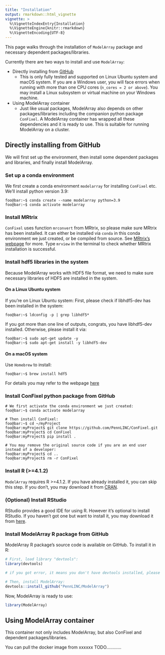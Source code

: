 ```yaml
---
title: "Installation"
output: rmarkdown::html_vignette
vignette: >
  %\VignetteIndexEntry{Installation}
  %\VignetteEngine{knitr::rmarkdown}
  %\VignetteEncoding{UTF-8}
---
```


This page walks through the installation of `ModelArray` package and necessary dependent packages/libraries.

Currently there are two ways to install and use `ModelArray`: 

* Directly installing from [GitHub](https://github.com/PennLINC/ModelArray)
  * This is only fully tested and supported on Linux Ubuntu system and macOS system. If you are a Windows user, you will face errors when running with more than one CPU cores (`n_cores = 2 or above`). You may install a Linux subsystem or virtual machine on your Windows machine.
* Using ModelArray container
  * Just like usual packages, ModelArray also depends on other packages/libraries including the companion python package `ConFixel`. A ModelArray container has wrapped all these dependencies and it is ready to use. This is suitable for running ModelArray on a cluster.



## Directly installing from GitHub
We will first set up the environment, then install some dependent packages and libraries, and finally install ModelArray.

### Set up a conda environment

We first create a conda environment `modelarray` for installing `ConFixel` etc. We'll install python version 3.9:

``` .console
foo@bar:~$ conda create --name modelarray python=3.9
foo@bar:~$ conda activate modelarray
```

### Install MRtrix

`ConFixel` uses function `mrconvert` from MRtrix, so please make sure MRtrix has been installed. It can either be installed via `conda` in this conda environment we just created, or be compiled from source. See [MRtrix's webpage](https://www.mrtrix.org/download/) for more. Type `mrview` in the terminal to check whether MRtrix installation is successful.

### Install hdf5 libraries in the system

Because ModelArray works with HDF5 file format, we need to make sure necessary libraries of HDF5 are installed in the system.

#### On a Linux Ubuntu system

If you're on Linux Ubuntu system: First, please check if libhdf5-dev has been installed in the system:

``` .console
foo@bar:~$ ldconfig -p | grep libhdf5*
```

If you got more than one line of outputs, congrats, you have libhdf5-dev installed. Otherwise, please install it via:

``` .console
foo@bar:~$ sudo apt-get update -y
foo@bar:~$ sudo apt-get install -y libhdf5-dev
```

#### On a macOS system

Use `Homebrew` to install:

``` .console
foo@bar:~$ brew install hdf5
```

For details you may refer to the webpage [here](https://formulae.brew.sh/formula/hdf5)

### Install ConFixel python package from GitHub
``` .console
# We first activate the conda environment we just created:
foo@bar:~$ conda activate modelarray  

# Then install ConFixel:
foo@bar:~$ cd ~/myProject
foo@bar:myProject$ git clone https://github.com/PennLINC/ConFixel.git
foo@bar:myProject$ cd ConFixel
foo@bar:myProject$ pip install .

# You may remove the original source code if you are an end user instead of a developer:
foo@bar:myProject$ cd ..
foo@bar:myProject$ rm -r ConFixel
```


### Install R (>=4.1.2)

`ModelArray` requires R >=4.1.2. If you have already installed it, you can skip this step. If you don't, you may download it from [CRAN](https://cran.r-project.org/).

### (Optional) Install RStudio

RStudio provides a good IDE for using R. However it's optional to install RStudio. If you haven't got one but want to install it, you may download it from [here](https://www.rstudio.com/products/rstudio/download/).

### Install ModelArray R package from GitHub

ModelArray R package's source code is available on GitHub. To install it in R:
```r
# First, load library "devtools":
library(devtools)

# if you got error, it means you don't have devtools installed, please install it by: install.packages("devtools")

# Then, install ModelArray:
devtools::install_github("PennLINC/ModelArray")
```

Now, ModelArray is ready to use:
```r
library(ModelArray)
```


## Using ModelArray container
This container not only includes ModelArray, but also ConFixel and dependent packages/libraries.

You can pull the docker image from xxxxxx
TODO............
